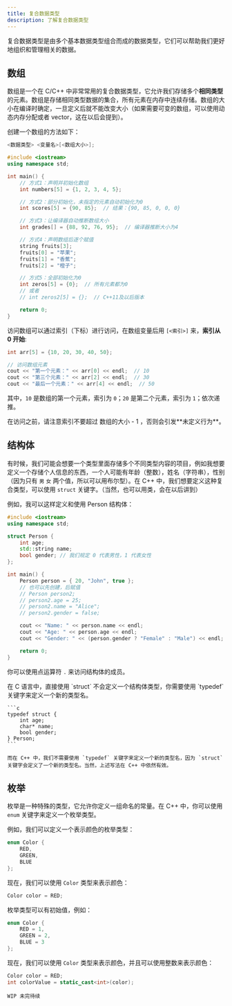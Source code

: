 ```yaml
---
title: 复合数据类型
description: 了解复合数据类型
---
```


复合数据类型是由多个基本数据类型组合而成的数据类型，它们可以帮助我们更好地组织和管理相关的数据。

## 数组

数组是一个在 C/C++ 中非常常用的复合数据类型，它允许我们存储多个**相同类型**的元素。数组是存储相同类型数据的集合，所有元素在内存中连续存储。数组的大小在编译时确定，一旦定义后就不能改变大小（如果需要可变的数组，可以使用动态内存分配或者 vector，这在以后会提到）。

创建一个数组的方法如下：

```cpp
<数据类型> <变量名>[<数组大小>];
```

```cpp lineNumbers title="array_example.cpp"
#include <iostream>
using namespace std;

int main() {
    // 方式1：声明并初始化数组
    int numbers[5] = {1, 2, 3, 4, 5};

    // 方式2：部分初始化，未指定的元素自动初始化为0
    int scores[5] = {90, 85};  // 结果：{90, 85, 0, 0, 0}

    // 方式3：让编译器自动推断数组大小
    int grades[] = {88, 92, 76, 95};  // 编译器推断大小为4

    // 方式4：声明数组后逐个赋值
    string fruits[3];
    fruits[0] = "苹果";
    fruits[1] = "香蕉";
    fruits[2] = "橙子";

    // 方式5：全部初始化为0
    int zeros[5] = {0};  // 所有元素都为0
    // 或者
    // int zeros2[5] = {};  // C++11及以后版本

    return 0;
}
```

访问数组可以通过索引（下标）进行访问，在数组变量后用 `[<索引>]` 来，**索引从 0 开始**:

```cpp
int arr[5] = {10, 20, 30, 40, 50};

// 访问数组元素
cout << "第一个元素：" << arr[0] << endl;  // 10
cout << "第三个元素：" << arr[2] << endl;  // 30
cout << "最后一个元素：" << arr[4] << endl;  // 50
```

其中，`10` 是数组的第一个元素，索引为 `0`；`20` 是第二个元素，索引为 `1`；依次递推。

<Callout type="warn">
    在访问之前，请注意索引不要超过 数组的大小 - 1 ，否则会引发**未定义行为**。
</Callout>

## 结构体

有时候，我们可能会想要一个类型里面存储多个不同类型内容的项目，例如我想要定义一个存储个人信息的东西，一个人可能有年龄（整数），姓名（字符串），性别（因为只有 `男` `女` 两个值，所以可以用布尔型）。在 C++ 中，我们想要定义这种复合类型，可以使用 `struct` 关键字。（当然，也可以用类，会在以后讲到）

例如，我可以这样定义和使用 Person 结构体：

```cpp lineNumbers title="main.cpp"
#include <iostream>
using namespace std;

struct Person {
    int age;
    std::string name;
    bool gender; // 我们规定 0 代表男性，1 代表女性
};

int main() {
    Person person = { 20, "John", true };
    // 也可以先创建，后赋值
    // Person person2;
    // person2.age = 25;
    // person2.name = "Alice";
    // person2.gender = false;

    cout << "Name: " << person.name << endl;
    cout << "Age: " << person.age << endl;
    cout << "Gender: " << (person.gender ? "Female" : "Male") << endl;

    return 0;
}
```

你可以使用点运算符 `.` 来访问结构体的成员。

<Callout>
    在 C 语言中，直接使用 `struct` 不会定义一个结构体类型，你需要使用 `typedef` 关键字来定义一个新的类型名。

    ```c
    typedef struct {
        int age;
        char* name;
        bool gender;
    } Person;
    ```

    而在 C++ 中，我们不需要使用 `typedef` 关键字来定义一个新的类型名，因为 `struct` 关键字会定义了一个新的类型名。当然，上述写法在 C++ 中依然有效。
</Callout>

## 枚举

枚举是一种特殊的类型，它允许你定义一组命名的常量。在 C++ 中，你可以使用 `enum` 关键字来定义一个枚举类型。

例如，我们可以定义一个表示颜色的枚举类型：

```cpp
enum Color {
    RED,
    GREEN,
    BLUE
};
```

现在，我们可以使用 `Color` 类型来表示颜色：

```cpp
Color color = RED;
```

枚举类型可以有初始值，例如：

```cpp
enum Color {
    RED = 1,
    GREEN = 2,
    BLUE = 3
};
```

现在，我们可以使用 `Color` 类型来表示颜色，并且可以使用整数来表示颜色：

```cpp
Color color = RED;
int colorValue = static_cast<int>(color);
```

`WIP 未完待续`
